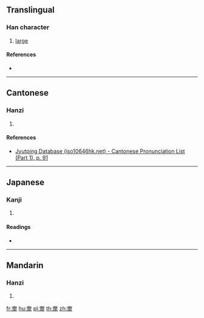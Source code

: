 {{character info/new}}
==Translingual==

===Han character===
{{Han char|rn=37|rad=大|as=08|sn=11|four=|canj=KBGR|ids=⿱大周}}

# [[large]]

====References====
* {{Han ref|kx=0252.190|dkj=05944|dj=0514.150|hdz=10544.030|uh=595D|ud=22877}}

----

==Cantonese==

===Hanzi===
{{yue-hanzi|jyut=[[diu1]]|y=diu1}}

# {{defn|lang=yue|sort=大08}}

====References====
* [http://www.iso10646hk.net/jp/document/download.jsp Jyutping Database (iso10646hk.net) - Cantonese Pronunciation List (Part 1), p. 91]

----

==Japanese==

===Kanji===
{{ja-kanji|grade=|rs=大08}}

# {{defn|lang=ja|sort=大08}}

====Readings====
* {{ja-readings|on=[[ちょう]] (chō)|kun=[[おおきい]] (ookii)}}

----

==Mandarin==

===Hanzi===
{{cmn-hanzi|pin=[[diāo]] ([[diao1]])|wg=tiao<sup>1</sup>}}

# {{defn|lang=cmn|sort=大08}}

[[fr:奝]]
[[hu:奝]]
[[pl:奝]]
[[th:奝]]
[[zh:奝]]